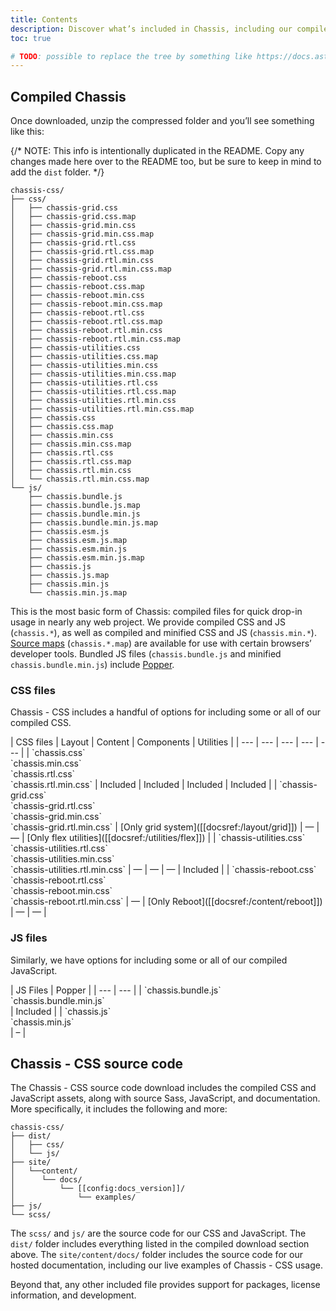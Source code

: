 ```yaml
---
title: Contents
description: Discover what’s included in Chassis, including our compiled and source code flavors.
toc: true

# TODO: possible to replace the tree by something like https://docs.astro.build/en/guides/content-collections/#what-are-content-collections?
---
```


## Compiled Chassis

Once downloaded, unzip the compressed folder and you’ll see something like this:

{/* NOTE: This info is intentionally duplicated in the README. Copy any changes made here over to the README too, but be sure to keep in mind to add the `dist` folder. */}

```text
chassis-css/
├── css/
│   ├── chassis-grid.css
│   ├── chassis-grid.css.map
│   ├── chassis-grid.min.css
│   ├── chassis-grid.min.css.map
│   ├── chassis-grid.rtl.css
│   ├── chassis-grid.rtl.css.map
│   ├── chassis-grid.rtl.min.css
│   ├── chassis-grid.rtl.min.css.map
│   ├── chassis-reboot.css
│   ├── chassis-reboot.css.map
│   ├── chassis-reboot.min.css
│   ├── chassis-reboot.min.css.map
│   ├── chassis-reboot.rtl.css
│   ├── chassis-reboot.rtl.css.map
│   ├── chassis-reboot.rtl.min.css
│   ├── chassis-reboot.rtl.min.css.map
│   ├── chassis-utilities.css
│   ├── chassis-utilities.css.map
│   ├── chassis-utilities.min.css
│   ├── chassis-utilities.min.css.map
│   ├── chassis-utilities.rtl.css
│   ├── chassis-utilities.rtl.css.map
│   ├── chassis-utilities.rtl.min.css
│   ├── chassis-utilities.rtl.min.css.map
│   ├── chassis.css
│   ├── chassis.css.map
│   ├── chassis.min.css
│   ├── chassis.min.css.map
│   ├── chassis.rtl.css
│   ├── chassis.rtl.css.map
│   ├── chassis.rtl.min.css
│   └── chassis.rtl.min.css.map
└── js/
    ├── chassis.bundle.js
    ├── chassis.bundle.js.map
    ├── chassis.bundle.min.js
    ├── chassis.bundle.min.js.map
    ├── chassis.esm.js
    ├── chassis.esm.js.map
    ├── chassis.esm.min.js
    ├── chassis.esm.min.js.map
    ├── chassis.js
    ├── chassis.js.map
    ├── chassis.min.js
    └── chassis.min.js.map
```

This is the most basic form of Chassis: compiled files for quick drop-in usage in nearly any web project. We provide compiled CSS and JS (`chassis.*`), as well as compiled and minified CSS and JS (`chassis.min.*`). [Source maps](https://web.dev/articles/source-maps) (`chassis.*.map`) are available for use with certain browsers’ developer tools. Bundled JS files (`chassis.bundle.js` and minified `chassis.bundle.min.js`) include [Popper](https://popper.js.org/docs/v2/).

### CSS files

Chassis - CSS includes a handful of options for including some or all of our compiled CSS.

<CxTable class="table">
| CSS files | Layout | Content | Components | Utilities |
| --- | --- | --- | --- | --- |
| `chassis.css`<br/> `chassis.min.css`<br/> `chassis.rtl.css`<br/> `chassis.rtl.min.css` | Included | Included | Included | Included |
| `chassis-grid.css`<br/> `chassis-grid.rtl.css`<br/> `chassis-grid.min.css`<br/> `chassis-grid.rtl.min.css` | [Only grid system]([[docsref:/layout/grid]]) | — | — | [Only flex utilities]([[docsref:/utilities/flex]]) |
| `chassis-utilities.css`<br/> `chassis-utilities.rtl.css`<br/> `chassis-utilities.min.css`<br/> `chassis-utilities.rtl.min.css` | — | — | — | Included |
| `chassis-reboot.css`<br/> `chassis-reboot.rtl.css`<br/> `chassis-reboot.min.css`<br/> `chassis-reboot.rtl.min.css` | — | [Only Reboot]([[docsref:/content/reboot]]) | — | — |
</CxTable>

### JS files

Similarly, we have options for including some or all of our compiled JavaScript.

<CxTable class="table">
| JS Files | Popper |
| --- | --- |
| `chassis.bundle.js`<br/> `chassis.bundle.min.js`<br/> | Included |
| `chassis.js`<br/> `chassis.min.js`<br/> | – |
</CxTable>

## Chassis - CSS source code

The Chassis - CSS source code download includes the compiled CSS and JavaScript assets, along with source Sass, JavaScript, and documentation. More specifically, it includes the following and more:

```text
chassis-css/
├── dist/
│   ├── css/
│   └── js/
├── site/
│   └──content/
│      └── docs/
│          └── [[config:docs_version]]/
│              └── examples/
├── js/
└── scss/
```

The `scss/` and `js/` are the source code for our CSS and JavaScript. The `dist/` folder includes everything listed in the compiled download section above. The `site/content/docs/` folder includes the source code for our hosted documentation, including our live examples of Chassis - CSS usage.

Beyond that, any other included file provides support for packages, license information, and development.

